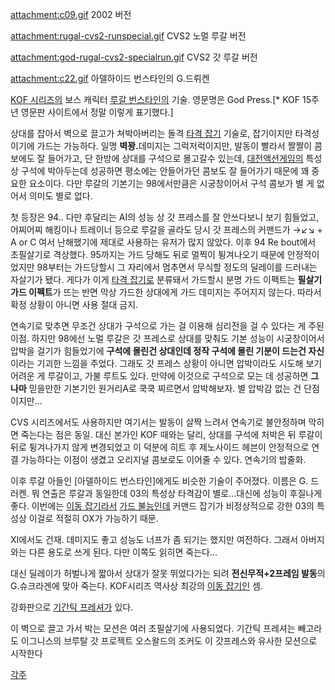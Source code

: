 attachment:c09.gif
2002 버전

attachment:rugal-cvs2-runspecial.gif
CVS2 노멀 루갈 버전

attachment:god-rugal-cvs2-specialrun.gif
CVS2 갓 루갈 버전

attachment:c22.gif
아델하이드 번스타인의 G.드뤼켄

[[KOF 시리즈]]의 보스 캐릭터 [[루갈 번스타인]]의 기술. 영문명은 God Press.[* KOF 15주년 영문판 사이트에서 정말 이렇게 표기했다.]

상대를 잡아서 벽으로 끌고가 쳐박아버리는 돌격 [[타격 잡기]] 기술로, 잡기이지만 타격성이기에 가드는 가능하다. 일명 '''벽꽝.'''데미지는 그럭저럭이지만, 발동이 빨라서 짤짤이 콤보에도 잘 들어가고, 단 한방에 상대를 구석으로 몰고갈수 있는데, [[대전액션게임]]의 특성상 구석에 박아두는데 성공하면 평소에는 안들어가던 콤보도 잘 들어가기 때문에 꽤 중요한 요소이다. 다만 루갈의 기본기는 98에서만큼은 시궁창이어서 구석 콤보가 별 게 없어서 의미도 별로 없다. 

첫 등장은 94.. 다만 후달리는 AI의 성능 상 갓 프레스를 잘 안쓰다보니 보기 힘들었고, 어찌어찌 해킹이나 트레이너 등으로 루갈을 골라도 당시 갓 프레스의 커맨드가 →↙↘ + A or C 여서 난해했기에 제대로 사용하는 유저가 많지 않았다. 이후 94 Re bout에서 초필살기로 격상했다.
95까지는 가드 당해도 뒤로 멀찍이 튕겨나오기 때문에 안정적이었지만 98부터는 가드당할시 그 자리에서 멈추면서 무식할 정도의 딜레이를 드러내는 자살기가 됐다. 게다가 이게 [[타격 잡기]]로 분류돼서 가드할시 분명 가드 이펙트는 '''필살기 가드 이펙트'''가 뜨는 반면 막상 가드한 상대에게 가드 데미지는 주어지지 않는다. 따라서 확정 상황이 아니면 사용 절대 금지.

연속기로 맞추면 무조건 상대가 구석으로 가는 걸 이용해 심리전을 걸 수 있다는 게 주된 이점. 하지만 98에선 노멀 루갈은 갓 프레스로 상대를 맞춰도 기본 성능이 시궁창이어서 압박을 걸기가 힘들었기에 '''구석에 몰린건 상대인데 정작 구석에 몰린 기분이 드는건 자신'''이라는 기괴한 느낌을 주었다. 그래도 갓 프레스 상황이 아니면 압박이라도 시도해 보기 어려운 게 루갈이고, 가불 루트도 있다. 만약에 이것으로 구석으로 모는 데 성공하면 '''그나마''' 믿을만한 기본기인 원거리A로 쿡쿡 찌르면서 압박해보자. 별 압박감 없는 건 단점이지만...

CVS 시리즈에서도 사용하지만 여기서는 발동이 살짝 느려서 연속기로 불안정하며 막히면 죽는다는 점은 동일. 대신 본가인 KOF 때와는 달리, 상대를 구석에 처박은 뒤 루갈이 뒤로 튕겨나가지 않게 변경되었고 이 덕분에 히트 후 제노사이드 헤븐이 안정적으로 연결 가능하다는 이점이 생겼고 오리지널 콤보로도 이어줄 수 있다. 연속기의 밥줄화.

이후 루갈 아들인 [아델하이드 번스타인]에게도 비슷한 기술이 주어졌다. 이름은 G. 드러켄. 뭐 연출은 루갈과 동일한데 03의 특성상 타격감이 별로...대신에 성능이 후질나게 좋다. 이번에는 [[이동 잡기]]라서 [[가드 불능]]인데 커맨드 잡기가 비정상적으로 강한 03의 특성상 이걸로 적절히 OX가 가능하기 때문. 
 
XI에서도 건재. 데미지도 좋고 성능도 너프가 좀 되기는 했지만 여전하다. 그래서 아버지와는 다른 용도로 쓰게 된다. 다만 이쪽도 읽히면 죽는다...

대신 딜레이가 허벌나게 짧아서 상대가 잘못 뛰었다가는 되려 '''전신무적+2프레임 발동'''의 G.슈크라겐에 맞아 죽는다. KOF시리즈 역사상 최강의 [[이동 잡기]]인 셈.

강화판으로 [[기간틱 프레셔]]가 있다.

이 벽으로 끌고 가서 박는 모션은 여러 초필살기에 사용되었다. 기간틱 프레셔는 빼고라도 이그니스의 브루탈 갓 프로젝트 오스왈드의 조커도 이 갓프레스와 유사한 모션으로 시작한다

[[각주]]
